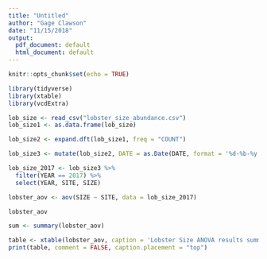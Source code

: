 ```yaml
---
title: "Untitled"
author: "Gage Clawson"
date: "11/15/2018"
output:
  pdf_document: default
  html_document: default
---
```


```r
knitr::opts_chunk$set(echo = TRUE)

library(tidyverse)
library(xtable)
library(vcdExtra)
```

```r
lob_size <- read_csv("lobster_size_abundance.csv")
lob_size1 <- as.data.frame(lob_size)

lob_size2 <- expand.dft(lob_size1, freq = "COUNT")

lob_size3 <- mutate(lob_size2, DATE = as.Date(DATE, format = '%d-%b-%y'))

lob_size_2017 <- lob_size3 %>%
  filter(YEAR == 2017) %>%
  select(YEAR, SITE, SIZE)

lobster_aov <- aov(SIZE ~ SITE, data = lob_size_2017)

lobster_aov

sum <- summary(lobster_aov)
```

```r
table <- xtable(lobster_aov, caption = 'Lobster Size ANOVA results summary.')
print(table, comment = FALSE, caption.placement = "top")
```


